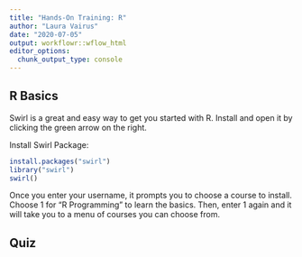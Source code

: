 ```yaml
---
title: "Hands-On Training: R"
author: "Laura Vairus"
date: "2020-07-05"
output: workflowr::wflow_html
editor_options:
  chunk_output_type: console
---
```


## R Basics

Swirl is a great and easy way to get you started with R. Install and open it by clicking the green arrow on the right.

Install Swirl Package:
```r
install.packages("swirl")
library("swirl")
swirl()
```

Once you enter your username, it prompts you to choose a course to install.
Choose 1 for "R Programming" to learn the basics. 
Then, enter 1 again and it will take you to a menu of courses you can choose from.

## Quiz

